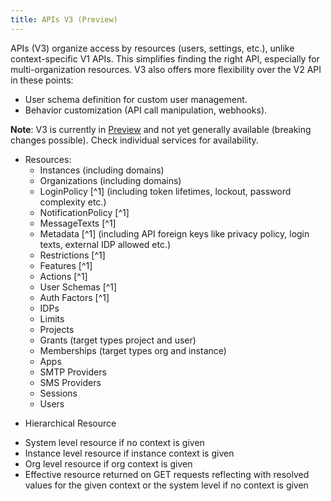 ```yaml
---
title: APIs V3 (Preview)
---
```



APIs (V3) organize access by resources (users, settings, etc.), unlike context-specific V1 APIs.
This simplifies finding the right API, especially for multi-organization resources.
V3 also offers more flexibility over the V2 API in these points:
- User schema definition for custom user management.
- Behavior customization (API call manipulation, webhooks).

**Note**: V3 is currently in [Preview](/support/software-release-cycles-support#preview) and not yet generally available (breaking changes possible). Check individual services for availability.

- Resources:
    - Instances (including domains)
    - Organizations (including domains)
    - LoginPolicy [^1] (including token lifetimes, lockout, password complexity etc.)
    - NotificationPolicy [^1]
    - MessageTexts [^1]
    - Metadata [^1] (including API foreign keys like privacy policy, login texts, external IDP allowed etc.)
    - Restrictions [^1]
    - Features [^1]
    - Actions [^1]
    - User Schemas [^1]
    - Auth Factors [^1]
    - IDPs
    - Limits
    - Projects
    - Grants (target types project and user)
    - Memberships (target types org and instance)
    - Apps
    - SMTP Providers
    - SMS Providers
    - Sessions
    - Users

* Hierarchical Resource
- System level resource if no context is given
- Instance level resource if instance context is given
- Org level resource if org context is given
- Effective resource returned on GET requests reflecting with resolved values for the given context or the system level if no context is given

<DocCardList />